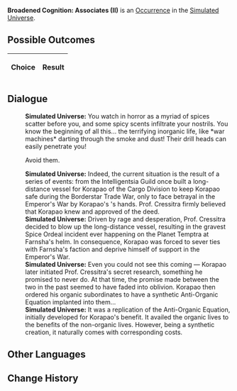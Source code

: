 {{Simulated Universe Event Infobox
|title         = Broadened Cognition: Associates (II)
|image         = Trailblaze Secret 9.png
|type          =
|domains_su    = 
|domains_ext   = 
|domains_swarm = 
|domains_gng   = 
|requirements  =
|prev          = {{tx}}
|next          = {{tx}}
|indexRewards  =
|characters    = 
}}
'''Broadened Cognition: Associates (II)''' is an [[Simulated Universe/Occurrence|Occurrence]] in the [[Simulated Universe]].

==Possible Outcomes==
{| class="article-table"
!Choice
!Result

|}

<!--
==Gameplay Notes==

-->
==Dialogue==
{{Dialogue Start}}
:'''Simulated Universe:''' You watch in horror as a myriad of spices scatter before you, and some spicy scents infiltrate your nostrils. You know the beginning of all this... the terrifying inorganic life, like *war machines* darting through the smoke and dust! Their drill heads can easily penetrate you!
:{{DIcon|Arrow}} Avoid them.
:'''Simulated Universe:''' Indeed, the current situation is the result of a series of events: {{Color|Keyword|Prof. Cressitra}} from the Intelligentsia Guild once built a long-distance vessel for Korapao of the Cargo Division to keep Korapao safe during the Borderstar Trade War, only to face betrayal in the Emperor's War by Korapao's {{Color|Keyword|Associate No. 3}}'s hands. Prof. Cressitra firmly believed that Korapao knew and approved of the deed.
:'''Simulated Universe:''' Driven by rage and desperation, Prof. Cressitra decided to blow up the long-distance vessel, resulting in the gravest Spice Ordeal incident ever happening on the Planet Temptra at Farnsha's helm. In consequence, Korapao was forced to sever ties with Farnsha's faction and deprive himself of support in the Emperor's War.
:'''Simulated Universe:''' Even you could not see this coming &mdash; Korapao later initiated Prof. Cressitra's secret research, something he promised to never do. At that time, the promise made between the two in the past seemed to have faded into oblivion. Korapao then ordered his organic subordinates to have a synthetic Anti-Organic Equation implanted into them...
:'''Simulated Universe:''' It was a replication of the Anti-Organic Equation, initially developed for Korapao's benefit. It availed the organic lives to the benefits of the non-organic lives. However, being a synthetic creation, it naturally comes with corresponding costs.
{{Dialogue End}}

==Other Languages==
{{Other Languages
|en    = Broadened Cognition: Associates (II)
|zhs   = 认知拓宽：「合伙人」•其二
|zht   = 認知拓寬：「合夥人」•其二
|ja    = {{Rubi|認識拡張|にんしきかくちょう}}：「{{Rubi|経営パートナー|けいえい}}」・その2
|ko    = 인지 확대: 「파트너」•2
|es    = Expansión perceptiva: asociados II
|fr    = Élévation de la conscience : Partenaires (II)
|ru    = Расширение сознания: Партнёр II
|th    = ขยายการรับรู้: "หุ้นส่วน" (2)
|vi    = Mở Rộng Tri Thức: Người Cộng Tác 2
|de    = Kognitive Erweiterung: Geschäftspartner (II)
|id    = Ekspansi Kognitif: "Mitra" (2)
|pt    = Expansão Cognitiva: Sócios (II)
}}

==Change History==
{{Change History|1.0}}

